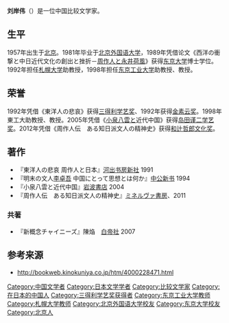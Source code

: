 '''刘岸伟'''（{{bd|1957年|4月||}}）是一位中国比较文学家。

==生平==
1957年出生于[[北京|北京]]。1981年毕业于[[北京外国语大学|北京外国语大学]]，1989年凭借论文《西洋の衝撃と中日近代文化の創出と挫折－[[周作人|周作人]]と[[永井荷風|永井荷風]]》获得[[东京大学|东京大学]]博士学位。1992年担任[[札幌大学|札幌大学]]助教授，1998年担任[[东京工业大学|东京工业大学]]助教授、教授。

==荣誉==
1992年凭借《東洋人の悲哀》获得[[三得利学艺奖|三得利学艺奖]]、1992年获得[[金素云奖|金素云奖]]。1998年東工大助教授、教授。2005年凭借《[[小泉八雲|小泉八雲]]と近代中国》获得[[岛田谨二学艺奖|岛田谨二学艺奖]]。2012年凭借《周作人伝　ある知日派文人の精神史》获得[[和辻哲郎文化奖|和辻哲郎文化奖]]。

== 著作 ==
*『東洋人の悲哀 周作人と日本』[[河出书房新社|河出书房新社]] 1991
*『明末の文人[[李卓吾|李卓吾]] 中国にとって思想とは何か』[[中公新书|中公新书]] 1994
*『小泉八雲と近代中国』[[岩波書店|岩波書店]] 2004
*『周作人伝　ある知日派文人の精神史』[[ミネルヴァ書房|ミネルヴァ書房]]、2011　

=== 共著 ===
*『新概念チャイニーズ』陳焔　[[白帝社|白帝社]] 2007

== 参考来源 ==
* http://bookweb.kinokuniya.co.jp/htm/4000228471.html {{Wayback|url=http://bookweb.kinokuniya.co.jp/htm/4000228471.html |date=20120118141346 }}

{{DEFAULTSORT:L}}
[[Category:中国文学者|Category:中国文学者]]
[[Category:日本文学学者|Category:日本文学学者]]
[[Category:比较文学家|Category:比较文学家]]
[[Category:在日本的中国人|Category:在日本的中国人]]
[[Category:三得利学艺奖获得者|Category:三得利学艺奖获得者]]
[[Category:东京工业大学教师|Category:东京工业大学教师]]
[[Category:札幌大学教师|Category:札幌大学教师]]
[[Category:北京外国语大学校友|Category:北京外国语大学校友]]
[[Category:东京大学校友|Category:东京大学校友]]
[[Category:北京人|Category:北京人]]
